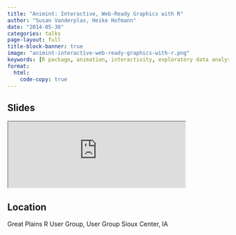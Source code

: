 ```yaml
---
title: "Animint: Interactive, Web-Ready Graphics with R"
author: "Susan Vanderplas, Heike Hofmann"
date: "2014-05-30"
categories: talks
page-layout: full
title-block-banner: true
image: "animint-interactive-web-ready-graphics-with-r.png"
keywords: [R package, animation, interactivity, exploratory data analysis, visualization, Talk]
format:
  html:
    code-copy: true
---
```

 
## Slides

<iframe src='https://srvanderplas.github.io/Presentation-Archive/RUserGroups%20-%20Animint/animint.html' height='auto' width='80%'>
                        </iframe>
## Location

Great Plains R User Group, User Group
Sioux Center, IA
